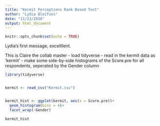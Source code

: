 ```yaml
---
title: "Kermit Perceptions Rank Based Test"
author: "Lydia Bleifuss"
date: "11/13/2018"
output: html_document
---
```


```r
knitr::opts_chunk$set(echo = TRUE)
```

Lydia's first message, excellllent. 


This is Claire the collab master
- load tidyverse
- read in the kermit data as 'kermit'
- make some side-by-side histograms of the Score.pre for all respondents, seperated by the Gender column


```r
library(tidyverse)


kermit <- read_csv("Kermit.csv")


kermit_hist <- ggplot(kermit, aes(x = Score.pre))+
  geom_histogram(bins = 4)+
  facet_wrap(~Gender)

kermit_hist
```



